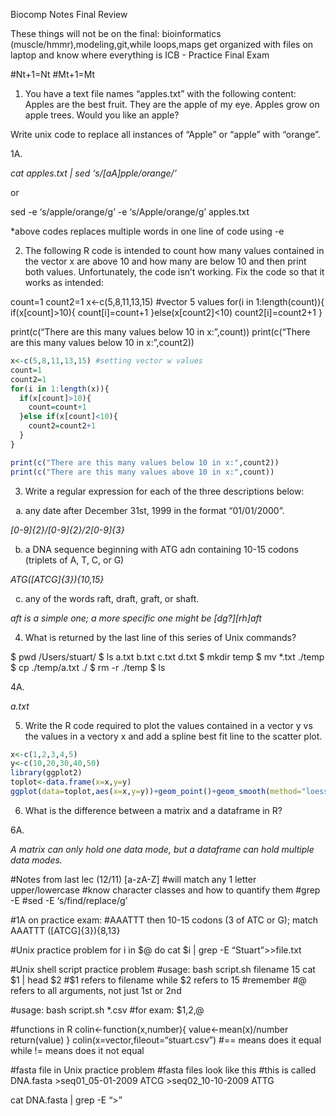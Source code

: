 Biocomp Notes Final Review 

These things will not be on the final: bioinformatics (muscle/hmmr),modeling,git,while loops,maps
get organized with files on laptop and know where everything is 
ICB - Practice Final Exam

#Nt+1=Nt
#Mt+1=Mt

1. You have a text file names "apples.txt" with the following content:
Apples are the best fruit.
They are the apple of my eye.
Apples grow on apple trees.
Would you like an apple?

Write unix code to replace all instances of "Apple" or "apple" with "orange".

1A.

*cat apples.txt | sed 's/[aA]pple/orange/'*

or

sed -e 's/apple/orange/g' -e 's/Apple/orange/g' apples.txt

*above codes replaces multiple words in one line of code using -e 

2. The following R code is intended to count how many values contained in the vector x are above 10 and
how many are below 10 and then print both values. Unfortunately, the code isn’t working. Fix the code so
that it works as intended:

count=1
count2=1
x<-c(5,8,11,13,15) #vector 5 values 
for(i in 1:length(count)){
  if(x[count]>10){
    count[i]=count+1
  }else(x[count2]<10)
    count2[i]=count2+1
}

print(c("There are this many values below 10 in x:",count))
print(c("There are this many values below 10 in x:",count2))

```{r 2A.}

x<-c(5,8,11,13,15) #setting vector w values
count=1
count2=1
for(i in 1:length(x)){
  if(x[count]>10){
    count=count+1
  }else if(x[count]<10){
    count2=count2+1
  }
}

print(c("There are this many values below 10 in x:",count2))
print(c("There are this many values above 10 in x:",count))

```

3. Write a regular expression for each of the three descriptions below:

a) any date after December 31st, 1999 in the format "01/01/2000".

*[0-9]{2}/[0-9]{2}/2[0-9]{3}*

b) a DNA sequence beginning with ATG adn containing 10-15 codons (triplets of A, T, C, or G)

*ATG([ATCG]{3}){10,15}*

c) any of the words raft, draft, graft, or shaft.

*aft is a simple one; a more specific one might be [dg?][rh]aft*

4. What is returned by the last line of this series of Unix commands?

$ pwd
/Users/stuart/
$ ls
a.txt b.txt c.txt d.txt
$ mkdir temp
$ mv *.txt ./temp
$ cp ./temp/a.txt ./
$ rm -r ./temp
$ ls

4A. 

*a.txt*

5. Write the R code required to plot the values contained in a vector y vs the values in a vectory x and add a spline best fit line to the scatter plot.

```{r 5A.}

x<-c(1,2,3,4,5)
y<-c(10,20,30,40,50)
library(ggplot2)
toplot<-data.frame(x=x,y=y)
ggplot(data=toplot,aes(x=x,y=y))+geom_point()+geom_smooth(method="loess")

```


6. What is the difference between a matrix and a dataframe in R?

6A. 

*A matrix can only hold one data mode, but a dataframe can hold multiple data modes.*






#Notes from last lec (12/11)
[a-zA-Z] #will match any 1 letter upper/lowercase 
#know character classes and how to quantify them
#grep -E
#sed -E 's/find/replace/g'

#1A on practice exam:
#AAATTT then 10-15 codons (3 of ATC or G); match AAATTT
([ATCG]{3}){8,13}

#Unix practice problem
for i in $@
  do
cat $i | grep -E "Stuart">>file.txt

#Unix shell script practice problem
#usage: bash script.sh filename 15
cat $1 | head $2 #$1 refers to filename while $2 refers to 15
#remember #@ refers to all arguments, not just 1st or 2nd 

#usage: bash script.sh  *.csv
#for exam: $1,$2,$@

#functions in R 
colin<-function(x,number){
value<-mean(x)/number
return(value)
}
colin(x=vector,fileout="stuart.csv")
#== means does it equal while != means does it not equal

#fasta file in Unix practice problem
#fasta files look like this
#this is called DNA.fasta
>seq01_05-01-2009
  ATCG
>seq02_10-10-2009
  ATTG

cat DNA.fasta | grep -E ">"



